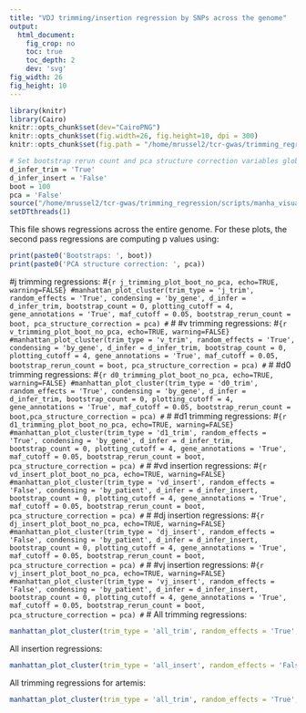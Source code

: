 ```yaml
---
title: "VDJ trimming/insertion regression by SNPs across the genome"
output:
  html_document:
    fig_crop: no
    toc: true
    toc_depth: 2
    dev: 'svg'
fig_width: 26
fig_height: 10 
---
```


```r
library(knitr)
library(Cairo)
knitr::opts_chunk$set(dev="CairoPNG")
knitr::opts_chunk$set(fig.width=26, fig.height=10, dpi = 300) 
knitr::opts_chunk$set(fig.path = "/home/mrussel2/tcr-gwas/trimming_regression/figures/genome/")

# Set bootstrap rerun count and pca structure correction variables globally
d_infer_trim = 'True'
d_infer_insert = 'False'
boot = 100
pca = 'False'
source("/home/mrussel2/tcr-gwas/trimming_regression/scripts/manha_visualization.R")
setDTthreads(1)
```
This file shows regressions across the entire genome. For these plots, the
second pass regressions are computing p values using:
```r
print(paste0('Bootstraps: ', boot))
print(paste0('PCA structure correction: ', pca))
```

#j trimming regressions:
#```{r j_trimming_plot_boot_no_pca, echo=TRUE, warning=FALSE}
#manhattan_plot_cluster(trim_type = 'j_trim', random_effects = 'True', condensing = 'by_gene', d_infer = d_infer_trim, bootstrap_count = 0, plotting_cutoff = 4, gene_annotations = 'True', maf_cutoff = 0.05, bootstrap_rerun_count = boot, pca_structure_correction = pca)
#```
#
#v trimming regressions:
#```{r v_trimming_plot_boot_no_pca, echo=TRUE, warning=FALSE}
#manhattan_plot_cluster(trim_type = 'v_trim', random_effects = 'True', condensing = 'by_gene', d_infer = d_infer_trim, bootstrap_count = 0, plotting_cutoff = 4, gene_annotations = 'True', maf_cutoff = 0.05, bootstrap_rerun_count = boot, pca_structure_correction = pca)
#```
#
#d0 trimming regressions:
#```{r d0_trimming_plot_boot_no_pca, echo=TRUE, warning=FALSE}
#manhattan_plot_cluster(trim_type = 'd0_trim', random_effects = 'True', condensing = 'by_gene', d_infer = d_infer_trim, bootstrap_count = 0, plotting_cutoff = 4, gene_annotations = 'True', maf_cutoff = 0.05, bootstrap_rerun_count = boot,pca_structure_correction = pca)
#```
#
#d1 trimming regressions:
#```{r d1_trimming_plot_boot_no_pca, echo=TRUE, warning=FALSE}
#manhattan_plot_cluster(trim_type = 'd1_trim', random_effects = 'True', condensing = 'by_gene', d_infer = d_infer_trim, bootstrap_count = 0, plotting_cutoff = 4, gene_annotations = 'True', maf_cutoff = 0.05, bootstrap_rerun_count = boot, pca_structure_correction = pca)
#```
#
#vd insertion regressions:
#```{r vd_insert_plot_boot_no_pca, echo=TRUE, warning=FALSE}
#manhattan_plot_cluster(trim_type = 'vd_insert', random_effects = 'False', condensing = 'by_patient', d_infer = d_infer_insert, bootstrap_count = 0, plotting_cutoff = 4, gene_annotations = 'True', maf_cutoff = 0.05, bootstrap_rerun_count = boot, pca_structure_correction = pca)
#```
#
#dj insertion regressions:
#```{r dj_insert_plot_boot_no_pca, echo=TRUE, warning=FALSE}
#manhattan_plot_cluster(trim_type = 'dj_insert', random_effects = 'False', condensing = 'by_patient', d_infer = d_infer_insert, bootstrap_count = 0, plotting_cutoff = 4, gene_annotations = 'True', maf_cutoff = 0.05, bootstrap_rerun_count = boot, pca_structure_correction = pca)
#```
#
#vj insertion regressions:
#```{r vj_insert_plot_boot_no_pca, echo=TRUE, warning=FALSE}
#manhattan_plot_cluster(trim_type = 'vj_insert', random_effects = 'False', condensing = 'by_patient', d_infer = d_infer_insert, bootstrap_count = 0, plotting_cutoff = 4, gene_annotations = 'True', maf_cutoff = 0.05, bootstrap_rerun_count = boot, pca_structure_correction = pca)
#```
#
All trimming regressions:
```r
manhattan_plot_cluster(trim_type = 'all_trim', random_effects = 'True', condensing = 'by_gene', d_infer = d_infer_trim, bootstrap_count = 0, plotting_cutoff = 4, gene_annotations = 'True', maf_cutoff = 0.05, bootstrap_rerun_count = boot, pca_structure_correction = pca)
```

All insertion regressions:
```r
manhattan_plot_cluster(trim_type = 'all_insert', random_effects = 'False', condensing = 'by_patient', d_infer = d_infer_insert, bootstrap_count = 0, plotting_cutoff = 4, gene_annotations = 'True', maf_cutoff = 0.05, bootstrap_rerun_count = boot, pca_structure_correction = pca)
```

All trimming regressions for artemis:
```r
manhattan_plot_cluster(trim_type = 'all_trim', random_effects = 'True', condensing = 'by_gene', d_infer = d_infer_trim, bootstrap_count = 0, plotting_cutoff = 4, gene_annotations = 'True', maf_cutoff = 0.05, bootstrap_rerun_count = boot, pca_structure_correction = pca, subset = 'artemis')
```


